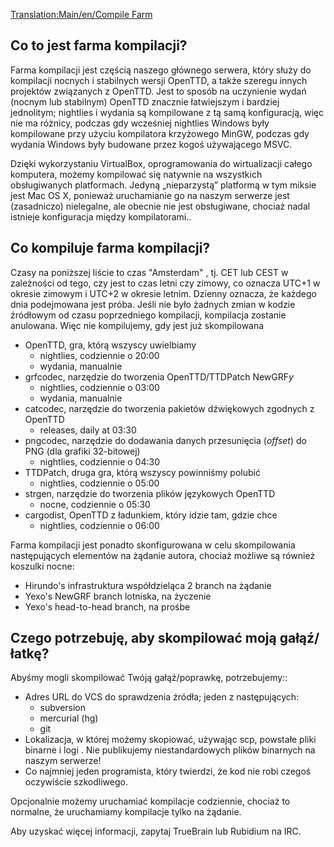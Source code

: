 <!--{{en/Outdated|This page is partially accurate, but some details are outdated since the move to GitHub and a revised compile farm.}}-->
{{pl/Nieaktualizowane|Ta strona jest częściowo dokładna, ale niektóre szczegóły są nieaktualne od czasu przejścia na GitHub i zmienioną farmę kompilacji.}}
[[Translation:Main/en/Compile Farm]]
==Co to jest farma kompilacji?==
Farma kompilacji jest częścią naszego głównego serwera, który służy do kompilacji nocnych i stabilnych wersji OpenTTD, a także szeregu innych projektów związanych z OpenTTD. Jest to sposób na uczynienie wydań (nocnym lub stabilnym) OpenTTD znacznie łatwiejszym i bardziej jednolitym; nightlies i wydania są kompilowane z tą samą konfiguracją, więc nie ma różnicy, podczas gdy wcześniej nightlies Windows były kompilowane przy użyciu kompilatora krzyżowego MinGW, podczas gdy wydania Windows były budowane przez kogoś używającego MSVC.

Dzięki wykorzystaniu VirtualBox, oprogramowania do wirtualizacji całego komputera, możemy kompilować się natywnie na wszystkich obsługiwanych platformach. Jedyną „nieparzystą” platformą w tym miksie jest Mac OS X, ponieważ uruchamianie go na naszym serwerze jest (zasadniczo) nielegalne, ale obecnie nie jest obsługiwane, chociaż nadal istnieje konfiguracja między kompilatorami..

==Co kompiluje farma kompilacji?==
Czasy na poniższej liście to czas  "Amsterdam" , tj. CET lub CEST w zależności od tego, czy jest to czas letni czy zimowy, co oznacza UTC+1 w okresie zimowym i UTC+2 w okresie letnim.
Dzienny oznacza, że ​​każdego dnia podejmowana jest próba. Jeśli nie było żadnych zmian w kodzie źródłowym od czasu poprzedniego kompilacji, kompilacja zostanie anulowana. Więc nie kompilujemy, gdy jest już skompilowana

*OpenTTD, gra, którą wszyscy uwielbiamy
**nightlies, codziennie o 20:00
**wydania, manualnie
*grfcodec, narzędzie do tworzenia OpenTTD/TTDPatch NewGRF''y''
**nightlies, codziennie o 03:00
**wydania, manualnie
*catcodec, narzędzie do tworzenia pakietów dźwiękowych zgodnych z OpenTTD
**releases,  daily at 03:30
*pngcodec, narzędzie do dodawania danych przesunięcia (''offset'') do PNG (dla grafiki 32-bitowej)
**nightlies, codziennie o 04:30
*TTDPatch, druga gra, którą wszyscy powinniśmy polubić
**nightlies, codziennie o 05:00
*strgen, narzędzie do tworzenia plików językowych OpenTTD
**nocne, codziennie o 05:30
*cargodist, OpenTTD z ładunkiem, który idzie tam, gdzie chce
**nightlies, codziennie o 06:00

Farma kompilacji jest ponadto skonfigurowana w celu skompilowania następujących elementów na żądanie autora, chociaż możliwe są również koszulki nocne:
*Hirundo's  infrastruktura współdzieląca 2 branch na żądanie
*Yexo's NewGRF  branch lotniska, na życzenie
*Yexo's  head-to-head branch, na prośbe

==Czego potrzebuję, aby skompilować moją gałąź/łatkę?==
Abyśmy mogli skompilować Twóją gałąź/poprawkę, potrzebujemy::
*Adres URL do VCS do sprawdzenia źródła; jeden z następujących:
**subversion
**mercurial (hg)
**git
*Lokalizacja, w której możemy skopiować, używając scp, powstałe pliki binarne i logi . Nie publikujemy niestandardowych plików binarnych na naszym serwerze!
*Co najmniej jeden programista, który twierdzi, że kod nie robi czegoś oczywiście szkodliwego.
Opcjonalnie możemy uruchamiać kompilacje codziennie, chociaż to normalne, że uruchamiamy kompilacje tylko na żądanie.

Aby uzyskać więcej informacji, zapytaj TrueBrain lub Rubidium na IRC.